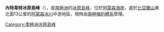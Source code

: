 {{coord|86|32|S|162|18|W|display=title}}

'''內特韋特冰原島峰'''（{{lang-en|Nødtvedt Nunataks}}），是[[南極洲|南極洲]]的[[冰原島峰|冰原島峰]]，位於[[阿蒙森海岸|阿蒙森海岸]]，處於[[比亞蘭山|比亞蘭山]]東北面13公里的[[阿蒙森冰川|阿蒙森冰川]]中游地區，現時由[[南極條約體系|南極條約體系]]管理。

{{Antarctica-geo-stub}}
[[Category:南極洲冰原島峰|Category:南極洲冰原島峰]]